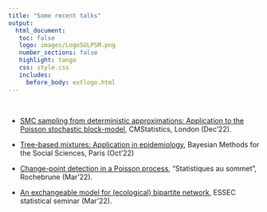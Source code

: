 ```yaml
---
title: "Some recent talks"
output: 
  html_document:
   toc: false
   logo: images/LogoSULPSM.png
   number_sections: false
   highlight: tango
   css: style.css
   includes:
     before_body: extlogo.html
---
```


<br>

- [SMC sampling from deterministic approximations: Application to the Poisson stochastic block-model](slides/London-2212.pdf), CMStatistics, London (Dec'22). 

- [Tree-based mixtures: Application in epidemiology](slides/IHP-2210-BayesHS.pdf),
Bayesian Methods for the Social Sciences, Paris (Oct'22)

- [Change-point detection in a Poisson process](slides/Rochebrune-2203.pdf), "Statistiques au sommet", Rochebrune (Mar'22). 

- [An exchangeable model for (ecological) bipartite network](slides/ESSEC-2203.pdf), ESSEC statistical seminar (Mar'22).
